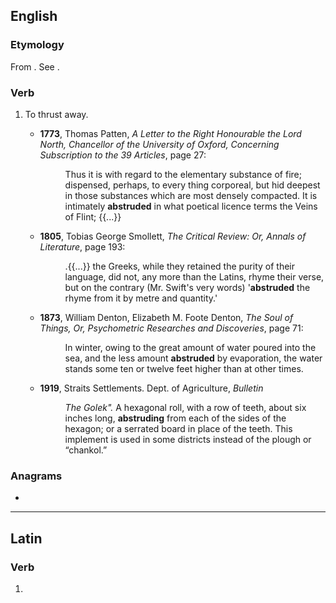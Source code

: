 ==English==

===Etymology===
{{PIE root|en|trewd}}
From {{der|en|la|abstrūdō||push away, hide}}. See {{m|en|abstruse}}.

===Verb===
{{en-verb|abstrud}}

#  {{tlb|en|obsolete|transitive}} To thrust away.
#* '''1773''', Thomas Patten, ''A Letter to the Right Honourable the Lord North, Chancellor of the University of Oxford, Concerning Subscription to the 39 Articles'', page 27:
#*: Thus it is with regard to the elementary substance of fire; dispensed, perhaps, to every thing corporeal, but hid deepest in those substances which are most densely compacted. It is intimately '''abstruded''' in what poetical licence terms the Veins of Flint; {{...}}
#* '''1805''', Tobias George Smollett, ''The Critical Review: Or, Annals of Literature'', page 193:
#*: .{{...}} the Greeks, while they retained the purity of their language, did not, any more than the Latins,  rhyme their verse, but on the contrary (Mr. Swift's very words) &#39;'''abstruded''' the rhyme from it by metre and quantity.'
#* '''1873''', William Denton, Elizabeth M. Foote Denton, ''The Soul of Things, Or, Psychometric Researches and Discoveries'', page 71:
#*: In winter, owing to the great amount of water poured into the sea, and the less amount '''abstruded''' by evaporation, the water stands some ten or twelve feet higher than at other times.
#* '''1919''', Straits Settlements. Dept. of Agriculture, ''Bulletin''
#*: ''The Golek".'' A hexagonal roll, with a row of teeth, about six inches long, '''abstruding''' from each of the sides of the hexagon; or a serrated board in place of the teeth. This implement is used in some districts instead of the plough or “chankol.”

===Anagrams===
* {{anagrams|en|a=abderstu|Dauberts|daubster|surbated}}

----

==Latin==

===Verb===
{{la-verb-form|abstrūde}}

# {{inflection of|la|abstrūdō||2|s|pres|actv|impr}}
